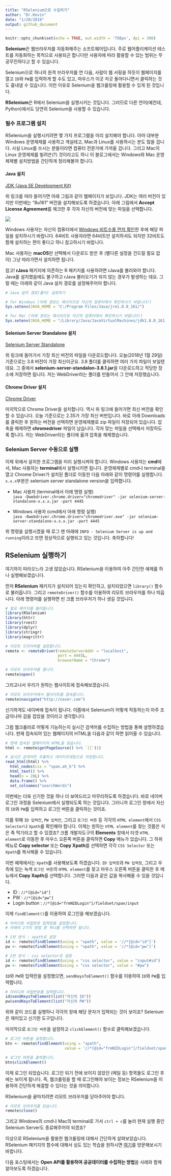 ```yaml
---
title: "RSelenium으로 수집하기"
author: "Dr.Kevin"
date: "1/29/2018"
output: github_document
---
```


```r
knitr::opts_chunk$set(echo = TRUE, out.width = '750px', dpi = 300)
```

**Selenium**은 웹브라우저를 자동화해주는 소프트웨어입니다. 주로 웹어플리케이션 테스트를 자동화하는 목적으로 사용되곤 합니다만 사용자에 따라 활용할 수 있는 범위는 무궁무진하다고 할 수 있습니다.

Selenium으로 하나의 원격 브라우저를 연 다음, 사람이 웹 서핑을 하듯이 웹페이지를 열고 `ID`와 `PW`를 입력하게 할 수도 있고, 마우스가 이곳 저곳 돌아다니면서 클릭하는 것도 흉내낼 수 있습니다. 이런 이유로 Selenium을 웹크롤링에 활용할 수 있게 된 것입니다. 

**RSelenium**은 R에서 Selenium을 실행시키는 것입니다. 그러므로 다른 언어(예컨데, Python)에서도 당연히 Selenium을 사용할 수 있습니다. 

### 필수 프로그램 설치

RSelenium을 실행시키려면 몇 가지 프로그램을 미리 설치해야 합니다. 아마 대부분 Windows 운영체제를 사용하고 계실테고, Mac과 Linux를 사용하시는 분도 많을 겁니다. 사실 Linux를 쓰시는 분들이라면 컴퓨터 전문가에 가까울 겁니다. 그리고 Mac이 Linux 운영체제를 빌려쓴(?) 것이라고도 하니 이 블로그에서는 Windows와 Mac 운영체제별 설치방법을 간단하게 정리해볼까 합니다. 

#### Java 설치 

[JDK (Java SE Development Kit)](http://www.oracle.com/technetwork/java/javase/downloads/jdk8-downloads-2133151.html)

위 링크를 따라 들어가면 아래 그림과 같이 웹페이지가 보입니다. JDK는 여러 버전이 있지만 이번에는 "8u161" 버전을 설치해보도록 하겠습니다. 아래 그림에서 **Accept License Agreement**를 체크한 후 각자 자신의 버전에 맞는 파일을 선택합니다. 

![](https://raw.githubusercontent.com/MrKevinNa/MrKevinNa.github.io/master/images/2018-01-29-R-Crawler-5_files/Webpage%20for%20JDK.png)

Windows 사용자는 자신의 컴퓨터에서 [Windows 비트수를 먼저 확인](https://support.microsoft.com/ko-kr/help/13443/windows-which-operating-system)한 후에 해당 파일을 설치하시기 바랍니다. 64비트 사용자라면 64비트만 설치하셔도 되지만 32비트도 함께 설치하는 편이 좋다고 하니 참고하시기 바랍니다. 

Mac 사용자는 **macOS**만 선택해서 다운로드 받은 후 (별다른 설정을 건드릴 필요 없이) 그냥 따라가면서 설치하면 됩니다. 

참고! **rJava** 패키지에 의존하는 R 패키지를 사용하려면 rJava를 불러와야 합니다. Java를 설치했음에도 불구하고 rJava 불러오기가 되지 않는 경우가 발생하는 데요. 그럴 때는 아래와 같이 Java 설치 경로를 설정해주어야 합니다.

```r
# Java 설치 경로(폴더) 설정하기 

# for Windows (아래 경로는 예시이므로 자신의 컴퓨터에서 확인하시기 바랍니다!)
Sys.setenv(JAVA_HOME = "C:/Program Files/Java/jre1.8.0_161/")

# for Mac (아래 경로는 예시이므로 자신의 컴퓨터에서 확인하시기 바랍니다!)
Sys.setenv(JAVA_HOME = "/Library/Java/JavaVirtualMachines/jdk1.8.0_161.jdk/Contents/Home/jre")
```

#### Selenium Server Standalone 설치

[Selenium Server Standalone](http://selenium-release.storage.googleapis.com/index.html)

위 링크에 들어가서 가장 최신 버전의 파일을 다운로드합니다. 오늘(2018년 1월 29일) 기준으로는 3.8 버전이 가장 최신이군요. 3.8 폴더를 클릭하면 여러 가지 파일이 보일텐데요. 그 중에서 **selenium-server-standalon-3.8.1.jar**을 다운로드하고 적당한 장소에 저장하면 됩니다. 저는 WebDriver라는 폴더를 만들어서 그 안에 저장했습니다. 

#### Chrome Driver 설치

[Chrome Driver](https://sites.google.com/a/chromium.org/chromedriver/)

마지막으로 Chrome Driver을 설치합니다. 역시 위 링크에 들어가면 최신 버전을 확인할 수 있습니다. 오늘 기준으로는 2.35가 가장 최신 버번입니다. 바로 아래 Downloads를 클릭한 후 원하는 버전을 선택하면 운영체제별로 zip 파일이 저장되어 있습니다. 압축을 해제하면 **chromedriver** 파일이 남습니다. 각자 맞는 파일을 선택해서 저장하도록 합니다. 저는 WebDriver라는 폴더에 옮겨 압축을 해제했습니다.

### Selenium Server 수동으로 실행

이제 위에서 설치한 프로그램을 미리 실행시켜야 합니다. Windows 사용자는 **cmd**에서, Mac 사용자는 **terminal**에서 실행시키면 됩니다. 운영체제별로 cmd나 terminal을 열고 Chrome Driver가 설치된 폴더로 이동한 다음 아래와 같이 명령어를 실행합니다. `x.x.x`부분은 selenium server standalone version을 입력합니다.

  - Mac 사용자 (terminal에서 아래 명령 실행)  
  `java -Dwebdriver.chrome.driver="chromedriver" -jar selenium-server-standalone-x.x.x.jar -port 4445`
  
  - Windows 사용자 (cmd에서 아래 명령 실행)  
  `java -Dwebdriver.chrome.driver="chromedriver.exe" -jar selenium-server-standalone-x.x.x.jar -port 4445`

위 명령을 실행시켰을 때 로그 맨 아래에 `INFO - Selenium Server is up and running`이라고 뜨면 정상적으로 실행되고 있는 것입니다. 축하합니다! 

## RSelenium 실행하기

여기까지 따라오느라 고생 많았습니다. RSelenium을 이용하여 아주 간단한 예제를 하나 실행해보겠습니다. 

먼저 **RSelenium** 패키지가 설치되어 있는지 확인하고, 설치되었으면 `library()` 함수로 불러옵니다. 그리고 `remoteDriver()` 함수를 이용하여 리모트 브라우저를 하나 띄웁니다. 아래 명령어를 실행하면 빈 크롬 브라우저가 하나 생길 것입니다. 

```r
# 필요 패키지를 불러옵니다.
library(RSelenium)
library(httr)
library(rvest)
library(dplyr)
library(stringr)
library(magrittr)

# 리모트 드라이버를 설정합니다.
remote <- remoteDriver(remoteServerAddr = "localhost",
                       port = 4445L,
                       browserName = "Chrome")

# 리모트 브라우저를 엽니다.
remote$open()
```

그리고나서 우리가 원하는 웹사이트에 접속해보겠습니다.

```r
# 리모트 브라우저에서 웹사이트를 접속합니다.
remote$navigate("http://naver.com")
```

신기하게도 네이버에 접속이 됩니다. 이쯤에서 Selenium이 어떻게 작동하는지 아주 조금이나마 감을 잡았을 것이라고 생각합니다. 

그럼 웹크롤러로 어떻게 기능하는지 실시간 검색어를 수집하는 방법을 통해 설명하겠습니다. 현재 접속되어 있는 웹페이지의 HTML을 다음과 같이 하면 읽어올 수 있습니다. 

```r
# 현재 접속된 웹페이지의 HTML을 읽습니다.
html <- remote$getPageSource() %>% `[[`(1)

# 실시간 검색어만 추출하고 데이터프레임으로 저장합니다.
read_html(html) %>% 
  html_nodes(css = "span.ah_k") %>% 
  html_text() %>% 
  head(n = 20L) %>% 
  data.frame() %>% 
  set_colnames("searchWords")
```

이번에는 더욱 신기한 것을 하나 더 보여드리고 마무리하도록 하겠습니다. 바로 네이버 로그인 과정을 Selenium에서 실행되도록 하는 것입니다. 그러니까 로그인 창에서 자신의 `ID`와 `PW`를 입력하고 로그인 버튼을 클릭하는 것이죠.

이를 위해 `ID 입력칸`, `PW 입력칸`, 그리고 `로그인 버튼` 등 각각의 `HTML element`에서 `CSS Selector`나 `Xpath`를 확인해야 합니다. 이제는 원하는 `HTML element`를 찾는 것쯤은 식은 죽 먹기라고 할 수 있겠죠? 크롬 개발자도구의 **Elements** 창에서 타겟 `HTML element`로 이동한 후 마우스 오른쪽 버튼을 클릭하면 **Copy** 메뉴가 있습니다. 그 하위 메뉴로 **Copy selector** 또는 **Copy Xpath**를 선택하면 각각 `CSS Selector` 또는 `Xpath`를 복사해올 수 있습니다.

이번 예제에서는 `Xpath`를 사용해보도록 하겠습니다. `ID 입력창`과 `PW 입력창`, 그리고 우측에 있는 녹색 `로그인 버튼`의 `HTML element`를 찾고 마우스 오른쪽 버튼을 클릭한 후 메뉴에서 **Copy Xapth**를 선택합니다. 그러면 다음과 같은 값을 복사해올 수 있을 것입니다. 

  - ID : `//*[@id="id"]`  
  - PW : `//*[@id="pw"]`  
  - Login button : `//*[@id="frmNIDLogin"]/fieldset/span/input`  

이제 `findElement()`를 이용하여 로그인을 해보겠습니다. 

```r
# 아이디랑 비밀번호 입력란을 설정합니다.
# 아래의 2가지 방법 중 하나를 선택하면 됩니다. 

# 1번 방식 : xpath로 설정 
id <- remote$findElement(using = "xpath", value = '//*[@id="id"]')
pw <- remote$findElement(using = "xpath", value = '//*[@id="pw"]')

# 2번 방식 : css selector로 설정
id <- remote$findElement(using = "css selector", value = "input#id")
pw <- remote$findElement(using = "css selector", value = "#pw")
```

`ID`와 `PW`와 입력란을 설정했으면, `sendKeysToElement()` 함수를 이용하여 `ID`와 `PW`를 입력합니다. 

```r
# 아이디와 비밀번호를 입력합니다.
id$sendKeysToElement(list("자신의 ID"))
pw$sendKeysToElement(list("자신의 PW"))
```

위와 같이 코드를 실행하니 각각의 창에 해당 문자가 입력되는 것이 보이죠? Selenium은 재미있고 신기한 도구입니다.

마지막으로 `로그인 버튼`을 설정하고 `clickElement()` 함수로 클릭해보겠습니다. 

```r
# 로그인 버튼을 설정합니다. 
btn <- remote$findElement(using = "xpath", 
                          value = '//*[@id="frmNIDLogin"]/fieldset/span/input')

# 로그인 버튼을 클릭합니다.
btn$clickElement()
```

이제 로그인 되었습니다. 로그인 되기 전에 보이지 않았던 (메일 등) 항목들도 로그인 후에는 보이게 됩니다. 즉, 웹크롤링을 할 때 로그인해야 보이는 정보는 RSelenium을 이용하여 간단하게 해결할 수 있다는 것을 의미합니다. 

RSelenium을 끝마치려면 리모트 브라우저를 닫아주어야 합니다. 

```r
# 리모트 브라우저를 닫습니다.
remote$close()
```

그리고 Windows의 cmd나 Mac의 terminal로 가서 `ctrl + c`를 눌러 현재 실행 중인 Selenium Server도 종료해주어야 되겠죠? 

이상으로 RSelenium을 활용한 웹크롤링에 대해서 간단하게 살펴보았습니다. RSelenium 패키지의 함수에 대해서 심도 있는 학습을 원하시면 [여기](http://www.computerworld.com/article/2971265/application-development/how-to-drive-a-web-browser-with-r-and-rselenium.html)를 방문해보시기 바랍니다. 

다음 포스팅에서는 **Open API를 활용하여 공공데이터를 수집하는 방법**을 사례와 함께 알아보도록 하겠습니다.
